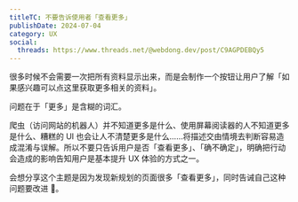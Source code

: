 ```yaml
---
titleTC: 不要告诉使用者「查看更多」
publishDate: 2024-07-04
category: UX
social:
  threads: https://www.threads.net/@webdong.dev/post/C9AGPDEBQy5
---
```


很多时候不会需要一次把所有资料显示出来，而是会制作一个按钮让用户了解「如果感兴趣可以点这里获取更多相关的资料」。

问题在于「更多」是含糊的词汇。

爬虫（访问网站的机器人）并不知道更多是什么、使用屏幕阅读器的人不知道更多是什么、糟糕的 UI 也会让人不清楚更多是什么……将描述交由情境去判断容易造成混淆与误解。所以不要只告诉用户是否「查看更多」、「确不确定」，明确把行动会造成的影响告知用户是基本提升 UX 体验的方式之一。

会想分享这个主题是因为发现新规划的页面很多「查看更多」，同时告诫自己这种问题要改进 🥺。
